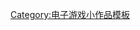 {{asbox
| image     = Gnome-joystick.svg
| pix       = 32
| subject   = [[电子游戏]]
| qualifier = 關於[[:Category:雅達利遊戲機|雅達利遊戲機]]平臺
| category  = 雅達利遊戲機遊戲小作品
| tempsort  = 
| name      = Template:Atari-console-stub
}}<noinclude>
[[Category:电子游戏小作品模板]]
</noinclude>